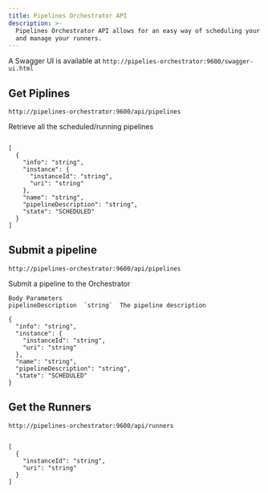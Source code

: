 ```yaml
---
title: Pipelines Orchestrator API
description: >-
  Pipelines Orchestrator API allows for an easy way of scheduling your pipelines
  and manage your runners.
---
```



A Swagger UI is available at `http://pipelies-orchestrator:9600/swagger-ui.html`

## <HeadingWrapper><HttpButton /> Get Piplines</HeadingWrapper>

`http://pipelines-orchestrator:9600/api/pipelines`

Retrieve all the scheduled/running pipelines

<MultiCodeBlock>

```request

```

```response
[
  {
    "info": "string",
    "instance": {
      "instanceId": "string",
      "uri": "string"
    },
    "name": "string",
    "pipelineDescription": "string",
    "state": "SCHEDULED"
  }
]
```

</MultiCodeBlock>

## <HeadingWrapper><HttpButton isPost={true} /> Submit a pipeline</HeadingWrapper>

`http://pipelines-orchestrator:9600/api/pipelines`

Submit a pipeline to the Orchestrator

<MultiCodeBlock>

```request
Body Parameters
pipelineDescription  `string`  The pipeline description

```

```response
{
  "info": "string",
  "instance": {
    "instanceId": "string",
    "uri": "string"
  },
  "name": "string",
  "pipelineDescription": "string",
  "state": "SCHEDULED"
}
```

</MultiCodeBlock>

## <HeadingWrapper><HttpButton /> Get the Runners</HeadingWrapper>

`http://pipelines-orchestrator:9600/api/runners`

<MultiCodeBlock>

```request

```

```response
[
  {
    "instanceId": "string",
    "uri": "string"
  }
]
```

</MultiCodeBlock>
